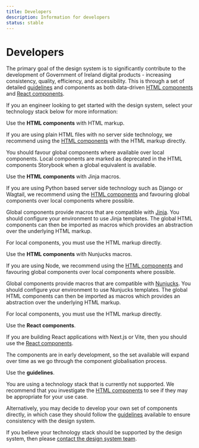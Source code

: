 ```yaml
---
title: Developers
description: Information for developers
status: stable
---
```


# Developers

The primary goal of the design system is to significantly contribute to the development of Government of Ireland digital products - increasing consistency, quality, efficiency, and accessibility.
This is through a set of detailed [guidelines](/foundations/) and components as both data-driven [HTML components](/components/html/) and [React components](/components/react/).

If you an engineer looking to get started with the design system, select your technology stack below for more information:

<DevelopersAdvice>

<DeveloperRecommendation platform="html">

Use the **HTML components** with HTML markup.

If you are using plain HTML files with no server side technology, we recommend using the [HTML components](/components/html/) with the HTML markup directly.

You should favour global components where available over local components. Local components are marked as deprecated in the HTML components Storybook when a global equivalent is available.

</DeveloperRecommendation>

<DeveloperRecommendation platform="html-jinja">

Use the **HTML components** with Jinja macros.

If you are using Python based server side technology such as Django or Wagtail, we recommend using the [HTML components](/components/html/)
and favouring global components over local components where possible.

Global components provide macros that are compatible with [Jinja](https://jinja.palletsprojects.com/en/3.1.x/).
You should configure your environment to use Jinja templates. The global HTML components can then be imported as macros which provides an abstraction over the underlying HTML markup.

For local components, you must use the HTML markup directly.

</DeveloperRecommendation>

<DeveloperRecommendation platform="html-nunjucks">

Use the **HTML components** with Nunjucks macros.

If you are using Node, we recommend using the [HTML components](/components/html/)
and favouring global components over local components where possible.

Global components provide macros that are compatible with [Nunjucks](https://mozilla.github.io/nunjucks/).
You should configure your environment to use Nunjucks templates. The global HTML components can then be imported as macros which provides an abstraction over the underlying HTML markup.

For local components, you must use the HTML markup directly.

</DeveloperRecommendation>

<DeveloperRecommendation platform="react">

Use the **React components**.

If you are building React applications with Next.js or Vite, then you should use the [React components](/components/react/).

The components are in early development, so the set available will expand over time as we go through the component globalisation process.

</DeveloperRecommendation>

<DeveloperRecommendation platform="guidelines">

Use the **guidelines**.

You are using a technology stack that is currently not supported. We recommend that you investigate the [HTML components](/components/html/) to see if they may be appropriate for your use case.

Alternatively, you may decide to develop your own set of components directly, in which case they should follow the [guidelines](/foundations/) available to ensure consistency with the design system.

If you believe your technology stack should be supported by the design system, then please [contact the design system team](/contact/).

</DeveloperRecommendation>

</DevelopersAdvice>
